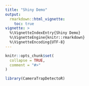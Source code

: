 ```yaml
---
title: "Shiny Demo"
output: 
  rmarkdown::html_vignette:
    toc: true
vignette: >
  %\VignetteIndexEntry{Shiny Demo}
  %\VignetteEngine{knitr::rmarkdown}
  %\VignetteEncoding{UTF-8}
---
```


```r
knitr::opts_chunk$set(
  collapse = TRUE,
  comment = "#>"
)
```

```r
library(CameraTrapDetectoR)
```

